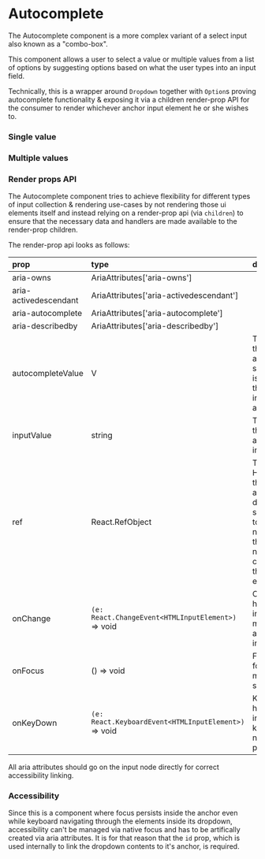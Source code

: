 
# Autocomplete

The Autocomplete component is a more complex variant of a select input also known as a "combo-box".

This component allows a user to select a value or multiple values from a list of options by suggesting options based on what the user types into an input field.

Technically, this is a wrapper around `Dropdown` together with `Option`s proving autocomplete functionality & exposing it via a children render-prop API for the consumer to render whichever anchor input element he or she wishes to.

### Single value

<Canvas>
    <Story id="proton-ui-autocomplete--single" />
</Canvas>

### Multiple values

<Canvas>
    <Story id="proton-ui-autocomplete--multiple" />
</Canvas>

### Render props API

The Autocomplete component tries to achieve flexibility for different types of input collection & rendering use-cases by not rendering those ui elements itself and instead relying on a render-prop api (via `children`) to ensure that the necessary data and handlers are made available to the render-prop children.

The render-prop api looks as follows:

| prop | type | description |
|:--- |:--- |:--- |
| aria-owns | AriaAttributes['aria-owns'] |
| aria-activedescendant | AriaAttributes['aria-activedescendant'] |
| aria-autocomplete | AriaAttributes['aria-autocomplete'] |
| aria-describedby | AriaAttributes['aria-describedby'] |
| autocompleteValue | V | The value of the autocomplete, same as what is passed as the `value` prop inside the autocomplete |
| inputValue | string | The value of the autocomplete's input |
| ref | React.RefObject | The ref for the HTML node the autocomplete dropdown should attach to, this doesn't need to go on the input necessarily as can be seen in the `multiple` example |
| onChange | `(e: React.ChangeEvent<HTMLInputElement>)` => void | Change handler for the input to manage autocomplete input state. |
| onFocus | () => void | Focus handler for the input to manage open state. |
| onKeyDown | `(e: React.KeyboardEvent<HTMLInputElement>)` => void | Keydown handler for the input for keyboard navigation purposes. |

All aria attributes should go on the input node directly for correct accessibility linking.

### Accessibility

Since this is a component where focus persists inside the anchor even while keyboard navigating through the elements inside its dropdown, accessibility can't be managed via native focus and has to be artifically created via aria attributes. It is for that reason that the `id` prop, which is used internally to link the dropdown contents to it's anchor, is required.

<ArgsTable of={AutocompleteTwo} />
